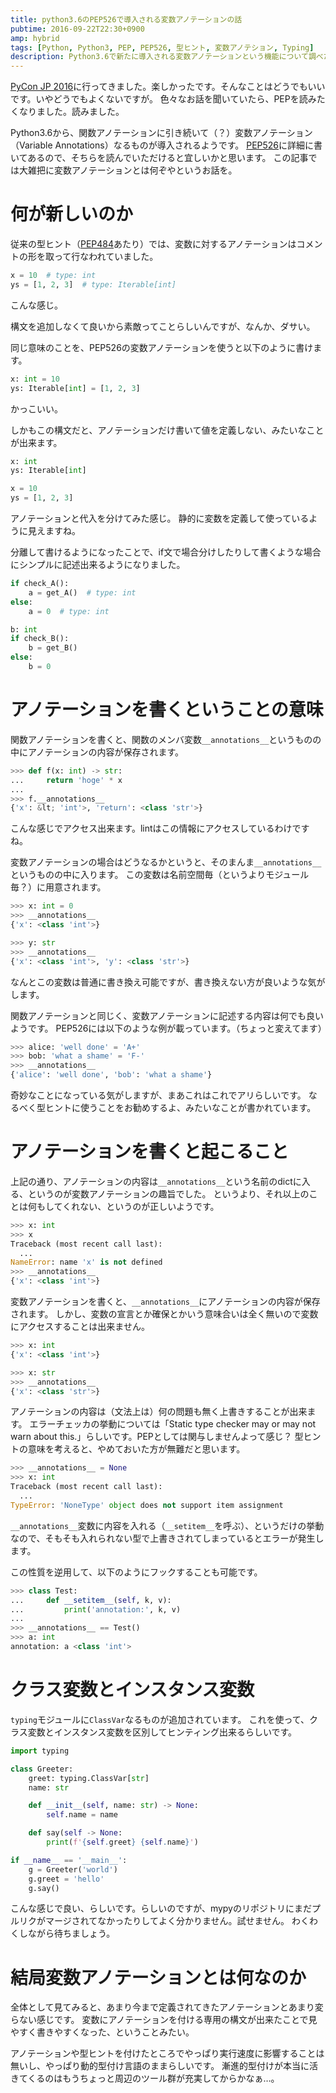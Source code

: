 ```yaml
---
title: python3.6のPEP526で導入される変数アノテーションの話
pubtime: 2016-09-22T22:30+0900
amp: hybrid
tags: [Python, Python3, PEP, PEP526, 型ヒント, 変数アノテション, Typing]
description: Python3.6で新たに導入される変数アノテーションという機能について調べた記録です。構文や挙動、定義上の意味などについて記載しています。
---
```


[PyCon JP 2016](https://pycon.jp/2016/)に行ってきました。楽しかったです。そんなことはどうでもいいです。いやどうでもよくないですが。
色々なお話を聞いていたら、PEPを読みたくなりました。読みました。

Python3.6から、関数アノテーションに引き続いて（？）変数アノテーション（Variable Annotations）なるものが導入されるようです。
[PEP526](https://www.python.org/dev/peps/pep-0526/)に詳細に書いてあるので、そちらを読んでいただけると宜しいかと思います。
この記事では大雑把に変数アノテーションとは何ぞやというお話を。

# 何が新しいのか
従来の型ヒント（[PEP484](https://www.python.org/dev/peps/pep-0484)あたり）では、変数に対するアノテーションはコメントの形を取って行なわれていました。
``` python
x = 10  # type: int
ys = [1, 2, 3]  # type: Iterable[int]
```
こんな感じ。

構文を追加しなくて良いから素敵ってことらしいんですが、なんか、ダサい。

同じ意味のことを、PEP526の変数アノテーションを使うと以下のように書けます。
``` python
x: int = 10
ys: Iterable[int] = [1, 2, 3]
```
かっこいい。

しかもこの構文だと、アノテーションだけ書いて値を定義しない、みたいなことが出来ます。
``` python
x: int
ys: Iterable[int]

x = 10
ys = [1, 2, 3]
```
アノテーションと代入を分けてみた感じ。
静的に変数を定義して使っているように見えますね。

分離して書けるようになったことで、if文で場合分けしたりして書くような場合にシンプルに記述出来るようになりました。
``` python
if check_A():
    a = get_A()  # type: int
else:
    a = 0  # type: int

b: int
if check_B():
    b = get_B()
else:
    b = 0
```

# アノテーションを書くということの意味
関数アノテーションを書くと、関数のメンバ変数`__annotations__`というものの中にアノテーションの内容が保存されます。
``` python
>>> def f(x: int) -> str:
...     return 'hoge' * x
...
>>> f.__annotations__
{'x': &lt; 'int'>, 'return': <class 'str'>}
```
こんな感じでアクセス出来ます。lintはこの情報にアクセスしているわけですね。

変数アノテーションの場合はどうなるかというと、そのまんま`__annotations__`というものの中に入ります。
この変数は名前空間毎（というよりモジュール毎？）に用意されます。
``` python
>>> x: int = 0
>>> __annotations__
{'x': <class 'int'>}

>>> y: str
>>> __annotations__
{'x': <class 'int'>, 'y': <class 'str'>}
```
なんとこの変数は普通に書き換え可能ですが、書き換えない方が良いような気がします。

関数アノテーションと同じく、変数アノテーションに記述する内容は何でも良いようです。
PEP526には以下のような例が載っています。（ちょっと変えてます）
``` python
>>> alice: 'well done' = 'A+'
>>> bob: 'what a shame' = 'F-'
>>> __annotations__
{'alice': 'well done', 'bob': 'what a shame'}
```
奇妙なことになっている気がしますが、まあこれはこれでアリらしいです。
なるべく型ヒントに使うことをお勧めするよ、みたいなことが書かれています。

# アノテーションを書くと起こること
上記の通り、アノテーションの内容は`__annotations__`という名前のdictに入る、というのが変数アノテーションの趣旨でした。
というより、それ以上のことは何もしてくれない、というのが正しいようです。

``` python
>>> x: int
>>> x
Traceback (most recent call last):
  ...
NameError: name 'x' is not defined
>>> __annotations__
{'x': <class 'int'>}

```
変数アノテーションを書くと、`__annotations__`にアノテーションの内容が保存されます。
しかし、変数の宣言とか確保とかいう意味合いは全く無いので変数にアクセスすることは出来ません。

``` python
>>> x: int
{'x': <class 'int'>}

>>> x: str
>>> __annotations__
{'x': <class 'str'>}
```
アノテーションの内容は（文法上は）何の問題も無く上書きすることが出来ます。
エラーチェッカの挙動については「Static type checker may or may not warn about this.」らしいです。PEPとしては関与しませんよって感じ？
型ヒントの意味を考えると、やめておいた方が無難だと思います。

``` python
>>> __annotations__ = None
>>> x: int
Traceback (most recent call last):
  ...
TypeError: 'NoneType' object does not support item assignment
```
`__annotations__`変数に内容を入れる（`__setitem__`を呼ぶ）、というだけの挙動なので、そもそも入れられない型で上書きされてしまっているとエラーが発生します。

この性質を逆用して、以下のようにフックすることも可能です。
``` python
>>> class Test:
...     def __setitem__(self, k, v):
...         print('annotation:', k, v)
...
>>> __annotations__ == Test()
>>> a: int
annotation: a <class 'int'>
```

# クラス変数とインスタンス変数
`typing`モジュールに`ClassVar`なるものが追加されています。
これを使って、クラス変数とインスタンス変数を区別してヒンティング出来るらしいです。

``` python
import typing

class Greeter:
    greet: typing.ClassVar[str]
    name: str

    def __init__(self, name: str) -> None:
        self.name = name

    def say(self -> None:
        print(f'{self.greet} {self.name}')

if __name__ == '__main__':
    g = Greeter('world')
    g.greet = 'hello'
    g.say()
```
こんな感じで良い、らしいです。らしいのですが、mypyのリポジトリにまだプルリクがマージされてなかったりしてよく分かりません。試せません。
わくわくしながら待ちましょう。

# 結局変数アノテーションとは何なのか
全体として見てみると、あまり今まで定義されてきたアノテーションとあまり変らない感じです。
変数にアノテーションを付ける専用の構文が出来たことで見やすく書きやすくなった、ということみたい。

アノテーションや型ヒントを付けたところでやっぱり実行速度に影響することは無いし、やっぱり動的型付け言語のままらしいです。
漸進的型付けが本当に活きてくるのはもうちょっと周辺のツール群が充実してからかなぁ…。
